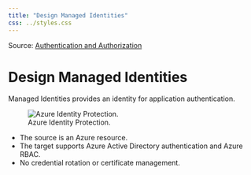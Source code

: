 ```yaml
---
title: "Design Managed Identities"
css: ../styles.css
---
```


Source: [Authentication and Authorization](https://microsoftlearning.github.io/AZ-305-DesigningMicrosoftAzureInfrastructureSolutions/Instructions/CaseStudy/07-Access.html)

# Design Managed Identities
Managed Identities provides an identity for application authentication.

![Azure Identity Protection.](../images/design-managed-identities.png)

- The source is an Azure resource.
- The target supports Azure Active Directory authentication and Azure RBAC.
- No credential rotation or certificate management.
